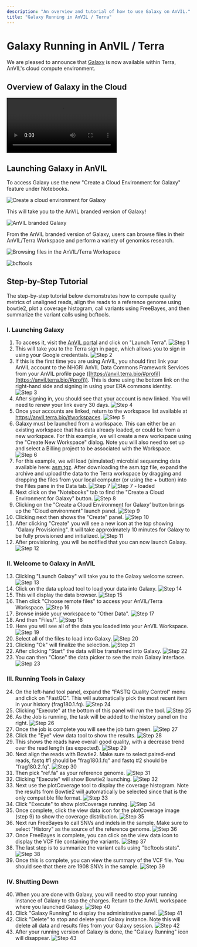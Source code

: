 ```yaml
---
description: "An overview and tutorial of how to use Galaxy on AnVIL."
title: "Galaxy Running in AnVIL / Terra"
---
```


# Galaxy Running in AnVIL / Terra

We are pleased to announce that [Galaxy](https://galaxyproject.org) is now available within Terra, AnVIL's cloud compute environment.

## Overview of Galaxy in the Cloud

<Video
  src="https://www.youtube.com/embed/-Q4SjLEd99s"
  title="Galaxy On AnVIL Walkthrough"
/>

## Launching Galaxy in AnVIL

To access Galaxy use the new "Create a Cloud Environment for Galaxy" feature under Notebooks.

![Create a cloud environment for Galaxy](/consortia/learn/interactive-analysis/galaxy-cloud-environment-create.png)

This will take you to the AnVIL branded version of Galaxy!

![AnVIL branded Galaxy](/consortia/learn/interactive-analysis/galaxy-anvil-branded-galaxy.png)

From the AnVIL branded version of Galaxy, users can browse files in their AnVIL/Terra Workspace and perform a variety of genomics research.

![Browsing files in the AnVIL/Terra Workspace](/consortia/learn/interactive-analysis/galaxy-browsing-files.png)

![bcftools](/consortia/learn/interactive-analysis/galaxy-bcf-tools.png)

## Step-by-Step Tutorial

The step-by-step tutorial below demonstrates how to compute quality metrics of unaligned reads, align the reads to a reference genome using bowtie2, plot a coverage histogram, call variants using FreeBayes, and then summarize the variant calls using bcftools.

### I. Launching Galaxy

1. To access it, visit the [AnVIL portal](/) and click on "Launch Terra".
   ![Step 1](/consortia/learn/interactive-analysis/galaxy-step-1.png)
1. This will take you to the Terra sign in page, which allows you to sign in using your Google credentials.
   ![Step 2](/consortia/learn/interactive-analysis/galaxy-step-2.png)
1. If this is the first time you are using AnVIL, you should first link your AnVIL account to the NHGRI AnVIL Data Commons Framework Services from your AnVIL profile page ([https://anvil.terra.bio/#profil](https://anvil.terra.bio/#profi)). This is done using the bottom link on the right-hand side and signing in using your ERA commons identity.
   ![Step 3](/consortia/learn/interactive-analysis/galaxy-step-3.png)
1. After signing in, you should see that your account is now linked. You will need to renew your link every 30 days.
   ![Step 4](/consortia/learn/interactive-analysis/galaxy-step-4.png)
1. Once your accounts are linked, return to the workspace list available at https://anvil.terra.bio/#workspaces.
   ![Step 5](/consortia/learn/interactive-analysis/galaxy-step-5.png)
1. Galaxy must be launched from a workspace. This can either be an existing workspace that has data already loaded, or could be from a new workspace. For this example, we will create a new workspace using the "Create New Workspace" dialog. Note you will also need to set up and select a Billing project to be associated with the Workspace.
   ![Step 6](/consortia/learn/interactive-analysis/galaxy-step-6.png)
1. For this example, we will load (simulated) microbial sequencing data available here: <a href="./_files/asm.tgz" download>asm.tgz</a>. After downloading the asm.tgz file, expand the archive and upload the data to the Terra workspace by dragging and dropping the files from your local computer (or using the + button) into the Files pane in the Data tab.
   ![Step 7](/consortia/learn/interactive-analysis/galaxy-step-7.png)
   ![Step 7 - loaded](/consortia/learn/interactive-analysis/galaxy-step-7a.png)
1. Next click on the "Notebooks" tab to find the "Create a Cloud Environment for Galaxy" button.
   ![Step 8](/consortia/learn/interactive-analysis/galaxy-step-8.png)
1. Clicking on the "Create a Cloud Environment for Galaxy’ button brings up the "Cloud environment" launch panel.
   ![Step 9](/consortia/learn/interactive-analysis/galaxy-cloud-environment-create.png)
1. Clicking next then shows the "Create" panel.
   ![Step 10](/consortia/learn/interactive-analysis/galaxy-step-10.png)
1. After clicking "Create" you will see a new icon at the top showing "Galaxy Provisioning". It will take approximately 10 minutes for Galaxy to be fully provisioned and initialized.
   ![Step 11](/consortia/learn/interactive-analysis/galaxy-step-11.png)
1. After provisioning, you will be notified that you can now launch Galaxy.
   ![Step 12](/consortia/learn/interactive-analysis/galaxy-step-12.png)

### II. Welcome to Galaxy in AnVIL

13. Clicking "Launch Galaxy" will take you to the Galaxy welcome screen.
    ![Step 13](/consortia/learn/interactive-analysis/galaxy-anvil-branded-galaxy.png)
1. Click on the data upload tool to load your data into Galaxy.
   ![Step 14](/consortia/learn/interactive-analysis/galaxy-step-14.png)
1. This will display the data browser.
   ![Step 15](/consortia/learn/interactive-analysis/galaxy-step-15.png)
1. Then click "Choose remote files" to access your AnVIL/Terra Workspace.
   ![Step 16](/consortia/learn/interactive-analysis/galaxy-step-16.png)
1. Browse inside your workspace to "Other Data".
   ![Step 17](/consortia/learn/interactive-analysis/galaxy-step-17.png)
1. And then "Files/".
   ![Step 18](/consortia/learn/interactive-analysis/galaxy-step-18.png)
1. Here you will see all of the data you loaded into your AnVIL Workspace.
   ![Step 19](/consortia/learn/interactive-analysis/galaxy-browsing-files.png)
1. Select all of the files to load into Galaxy.
   ![Step 20](/consortia/learn/interactive-analysis/galaxy-step-20.png)
1. Clicking "Ok" will finalize the selection.
   ![Step 21](/consortia/learn/interactive-analysis/galaxy-step-21.png)
1. After clicking "Start" the data will be transferred into Galaxy.
   ![Step 22](/consortia/learn/interactive-analysis/galaxy-step-22.png)
1. You can then "Close" the data picker to see the main Galaxy interface.
   ![Step 23](/consortia/learn/interactive-analysis/galaxy-step-23.png)

### III. Running Tools in Galaxy

24. On the left-hand tool panel, expand the "FASTQ Quality Control" menu and click on "FastQC". This will automatically pick the most recent item in your history (frag180.1.fq).
    ![Step 24](/consortia/learn/interactive-analysis/galaxy-step-24.png)
1. Clicking "Execute" at the bottom of this panel will run the tool.
   ![Step 25](/consortia/learn/interactive-analysis/galaxy-step-25.png)
1. As the Job is running, the task will be added to the history panel on the right.
   ![Step 26](/consortia/learn/interactive-analysis/galaxy-step-26.png)
1. Once the job is complete you will see the job turn green.
   ![Step 27](/consortia/learn/interactive-analysis/galaxy-step-27.png)
1. Click the "Eye" view data tool to show the results.
   ![Step 28](/consortia/learn/interactive-analysis/galaxy-step-28.png)
1. This shows the reads have overall good quality, with a decrease trend over the read length (as expected).
   ![Step 29](/consortia/learn/interactive-analysis/galaxy-step-29.png)
1. Next align the reads with Bowtie2. Make sure to select paired-end reads, fastq #1 should be "frag180.1.fq" and fastq #2 should be "frag180.2.fq".
   ![Step 30](/consortia/learn/interactive-analysis/galaxy-step-30.png)
1. Then pick "ref.fa" as your reference genome.
   ![Step 31](/consortia/learn/interactive-analysis/galaxy-step-31.png)
1. Clicking "Execute" will show Bowtie2 launching.
   ![Step 32](/consortia/learn/interactive-analysis/galaxy-step-32.png)
1. Next use the plotCoverage tool to display the coverage histogram. Note the results from Bowtie2 will automatically be selected since that is the only compatible file format.
   ![Step 33](/consortia/learn/interactive-analysis/galaxy-step-33.png)
1. Click "Execute" to show plotCoverage running.
   ![Step 34](/consortia/learn/interactive-analysis/galaxy-step-34.png)
1. Once complete, click the view data icon for the plotCoverage image (step 9) to show the coverage distribution.
   ![Step 35](/consortia/learn/interactive-analysis/galaxy-step-35.png)
1. Next run FreeBayes to call SNVs and indels in the sample. Make sure to select "History" as the source of the reference genome.
   ![Step 36](/consortia/learn/interactive-analysis/galaxy-step-36.png)
1. Once FreeBayes is complete, you can click on the view data icon to display the VCF file containing the variants.
   ![Step 37](/consortia/learn/interactive-analysis/galaxy-step-37.png)
1. The last step is to summarize the variant calls using "bcftools stats".
   ![Step 38](/consortia/learn/interactive-analysis/galaxy-step-38.png)
1. Once this is complete, you can view the summary of the VCF file. You should see that there are 1908 SNVs in the sample.
   ![Step 39](/consortia/learn/interactive-analysis/galaxy-step-39.png)

### IV. Shutting Down

40. When you are done with Galaxy, you will need to stop your running instance of Galaxy to stop the charges. Return to the AnVIL workspace where you launched Galaxy.
    ![Step 40](/consortia/learn/interactive-analysis/galaxy-step-40.png)
1. Click "Galaxy Running" to display the administrative panel.
   ![Step 41](/consortia/learn/interactive-analysis/galaxy-step-41.png)
1. Click "Delete" to stop and delete your Galaxy instance. Note this will delete all data and results files from your Galaxy session.
   ![Step 42](/consortia/learn/interactive-analysis/galaxy-step-42.png)
1. After your running version of Galaxy is done, the "Galaxy Running" icon will disappear.
   ![Step 43](/consortia/learn/interactive-analysis/galaxy-step-43.png)
